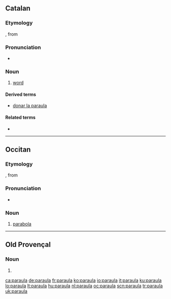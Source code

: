 ==Catalan==

===Etymology===
{{etyl|la|ca}} {{term|parabola|lang=la}}, from {{etyl|grc|ca}} {{term|παραβολή|lang=grc|tr=parabolê}}

===Pronunciation===
* {{IPA|/paˈraula/|lang=ca}}

===Noun===
{{ca-noun|f|paraules}}

# [[word]]

====Derived terms====
* [[donar la paraula]] {{gloss|to promise}}

====Related terms====
* {{l|ca|parlar}}

----

==Occitan==

===Etymology===
{{etyl|la|oc}} {{term|parabola|lang=la}}, from {{etyl|grc|oc}} {{term|παραβολή|lang=grc|tr=parabolê}}

===Pronunciation===
* {{IPA|/paˈraula/|lang=oc}}

===Noun===
{{oc-noun|f}}

# [[parabola]]

----

==Old Provençal==

===Noun===
{{pro-noun|f}}

# {{alternative form of|paraulla|lang=pro}}

[[ca:paraula]]
[[de:paraula]]
[[fr:paraula]]
[[ko:paraula]]
[[io:paraula]]
[[it:paraula]]
[[ku:paraula]]
[[lo:paraula]]
[[lt:paraula]]
[[hu:paraula]]
[[nl:paraula]]
[[oc:paraula]]
[[scn:paraula]]
[[tr:paraula]]
[[uk:paraula]]